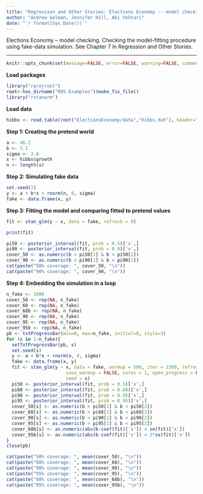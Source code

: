```yaml
---
title: "Regression and Other Stories: Elections Economy -- model checking"
author: "Andrew Gelman, Jennifer Hill, Aki Vehtari"
date: "`r format(Sys.Date())`"
---
```

Elections Economy -- model checking. Checking the model-fitting
procedure using fake-data simulation. See Chapter 7 in Regression
and Other Stories.

-------------


```r
knitr::opts_chunk$set(message=FALSE, error=FALSE, warning=FALSE, comment=NA)
```

**Load packages**

```r
library("rprojroot")
root<-has_dirname("ROS-Examples")$make_fix_file()
library("rstanarm")
```

**Load data**

```r
hibbs <- read.table(root("ElectionsEconomy/data","hibbs.dat"), header=TRUE)
```

**Step 1: Creating the pretend world**

```r
a <- 46.2
b <- 3.1
sigma <- 3.8
x <- hibbs$growth
n <- length(x)
```

**Step 2: Simulating fake data**

```r
set.seed(1)
y <- a + b*x + rnorm(n, 0, sigma)
fake <- data.frame(x, y)
```

**Step 3: Fitting the model and comparing fitted to pretend values**

```r
fit <- stan_glm(y ~ x, data = fake, refresh = 0)
```
```r
print(fit)

pi50 <- posterior_interval(fit, prob = 0.5)['x',]
pi90 <- posterior_interval(fit, prob = 0.9)['x',]
cover_50 <- as.numeric(b > pi50[1] & b < pi50[2])
cover_90 <- as.numeric(b > pi90[1] & b < pi90[2])
cat(paste("50% coverage: ", cover_50, "\n"))
cat(paste("90% coverage: ", cover_90, "\n"))
```

**Step 4:  Embedding the simulation in a loop**

```r
n_fake <- 1000
cover_50 <- rep(NA, n_fake)
cover_68 <- rep(NA, n_fake)
cover_68b <- rep(NA, n_fake)
cover_90 <- rep(NA, n_fake)
cover_95 <- rep(NA, n_fake)
cover_95b <- rep(NA, n_fake)
pb <- txtProgressBar(min=0, max=n_fake, initial=0, style=3)
for (s in 1:n_fake){
  setTxtProgressBar(pb, s)
  set.seed(s)
  y <- a + b*x + rnorm(n, 0, sigma)
  fake <- data.frame(x, y)
  fit <- stan_glm(y ~ x, data = fake, warmup = 500, iter = 1500, refresh = 0,
                      save_warmup = FALSE, cores = 1, open_progress = FALSE,
                      seed = s)
  pi50 <- posterior_interval(fit, prob = 0.5)['x',]
  pi68 <- posterior_interval(fit, prob = 0.68)['x',]
  pi90 <- posterior_interval(fit, prob = 0.9)['x',]
  pi95 <- posterior_interval(fit, prob = 0.95)['x',]
  cover_50[s] <- as.numeric(b > pi50[1] & b < pi50[2])
  cover_68[s] <- as.numeric(b > pi68[1] & b < pi68[2])
  cover_90[s] <- as.numeric(b > pi90[1] & b < pi90[2])
  cover_95[s] <- as.numeric(b > pi95[1] & b < pi95[2])
  cover_68b[s] <- as.numeric(abs(b-coef(fit)['x']) < se(fit)['x'])
  cover_95b[s] <- as.numeric(abs(b-coef(fit)['x']) < 2*se(fit)['x'])
}
close(pb)
```
```r
cat(paste("50% coverage: ", mean(cover_50), "\n"))
cat(paste("68% coverage: ", mean(cover_68), "\n"))
cat(paste("90% coverage: ", mean(cover_90), "\n"))
cat(paste("95% coverage: ", mean(cover_95), "\n"))
cat(paste("68% coverage: ", mean(cover_68b), "\n"))
cat(paste("95% coverage: ", mean(cover_95b), "\n"))
```

